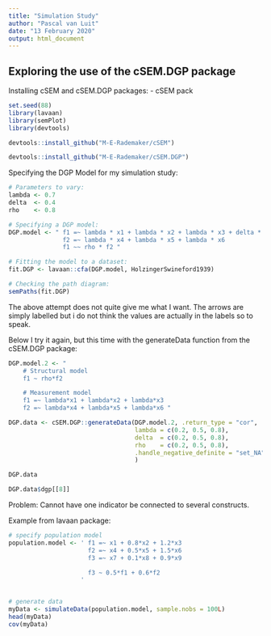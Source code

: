 ```yaml
---
title: "Simulation Study"
author: "Pascal van Luit"
date: "13 February 2020"
output: html_document
---
```


## Exploring the use of the cSEM.DGP package

Installing cSEM and cSEM.DGP packages:
- cSEM pack
```r
set.seed(88)
library(lavaan)
library(semPlot)
library(devtools)

devtools::install_github("M-E-Rademaker/cSEM")

devtools::install_github("M-E-Rademaker/cSEM.DGP")
```

Specifying the DGP Model for my simulation study:
```r
# Parameters to vary:
lambda <- 0.7
delta  <- 0.4
rho    <- 0.8

# Specifying a DGP model:
DGP.model <- " f1 =~ lambda * x1 + lambda * x2 + lambda * x3 + delta * x4
               f2 =~ lambda * x4 + lambda * x5 + lambda * x6 
               f1 ~~ rho * f2 "

# Fitting the model to a dataset:
fit.DGP <- lavaan::cfa(DGP.model, HolzingerSwineford1939)

# Checking the path diagram:
semPaths(fit.DGP)
```
The above attempt does not quite give me what I want. The arrows are simply labelled but i do not think the values are actually in the labels so to speak.

Below I try it again, but this time with the generateData function from the cSEM.DGP package:
```r
DGP.model.2 <- " 
    # Structural model
    f1 ~ rho*f2

    # Measurement model
    f1 =~ lambda*x1 + lambda*x2 + lambda*x3
    f2 =~ lambda*x4 + lambda*x5 + lambda*x6 "

DGP.data <- cSEM.DGP::generateData(DGP.model.2, .return_type = "cor",
                                   lambda = c(0.2, 0.5, 0.8),
                                   delta  = c(0.2, 0.5, 0.8),
                                   rho    = c(0.2, 0.5, 0.8),
                                   .handle_negative_definite = "set_NA"
                                   )

DGP.data

DGP.data$dgp[[8]]
```
Problem: Cannot have one indicator be connected to several constructs.





Example from lavaan package:
```r
# specify population model
population.model <- ' f1 =~ x1 + 0.8*x2 + 1.2*x3
                      f2 =~ x4 + 0.5*x5 + 1.5*x6
                      f3 =~ x7 + 0.1*x8 + 0.9*x9

                      f3 ~ 0.5*f1 + 0.6*f2
                    '


# generate data
myData <- simulateData(population.model, sample.nobs = 100L)
head(myData)
cov(myData)

```

